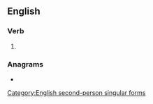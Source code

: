 {{also|say'st}}
==English==

===Verb===
{{head|en|verb form}}

# {{alternative form of|sayest|lang=en}}

===Anagrams===
* {{anagrams|en|a=assty|Stays|stays}}

[[Category:English second-person singular forms]]